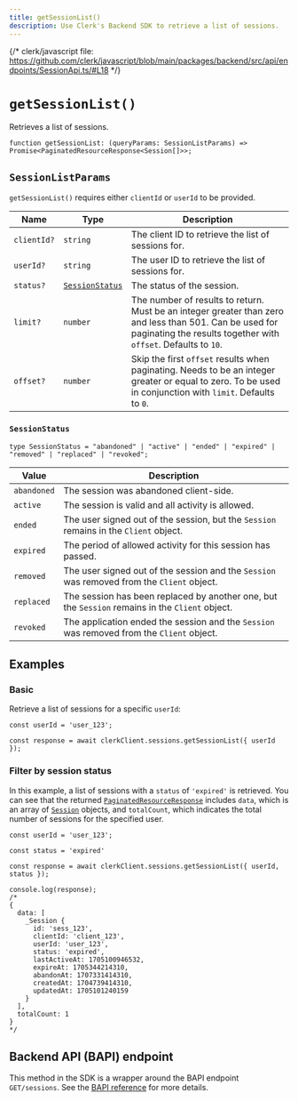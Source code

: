 ```yaml
---
title: getSessionList()
description: Use Clerk's Backend SDK to retrieve a list of sessions.
---
```


{/* clerk/javascript file: https://github.com/clerk/javascript/blob/main/packages/backend/src/api/endpoints/SessionApi.ts/#L18 */}

# `getSessionList()`

Retrieves a list of sessions.

```tsx
function getSessionList: (queryParams: SessionListParams) => Promise<PaginatedResourceResponse<Session[]>>;
```

## `SessionListParams`

`getSessionList()` requires either `clientId` or `userId` to be provided.

| Name | Type | Description |
| --- | --- | --- |
| `clientId?` | `string` | The client ID to retrieve the list of sessions for. |
| `userId?` | `string` | The user ID to retrieve the list of sessions for. |
| `status?` | [`SessionStatus`](#session-status) | The status of the session. |
| `limit?` | `number` | The number of results to return. Must be an integer greater than zero and less than 501. Can be used for paginating the results together with `offset`. Defaults to `10`. |
| `offset?` | `number` | Skip the first `offset` results when paginating. Needs to be an integer greater or equal to zero. To be used in conjunction with `limit`. Defaults to `0`. |

### `SessionStatus`

```tsx
type SessionStatus = "abandoned" | "active" | "ended" | "expired" | "removed" | "replaced" | "revoked";
```

| Value | Description |
| --- | --- |
| `abandoned`	| The session was abandoned client-side. |
| `active` | The session is valid and all activity is allowed. |
| `ended`	| The user signed out of the session, but the `Session` remains in the `Client` object. |
| `expired` | The period of allowed activity for this session has passed. |
| `removed` | The user signed out of the session and the `Session` was removed from the `Client` object. |
| `replaced` | The session has been replaced by another one, but the `Session` remains in the `Client` object. |
| `revoked` | The application ended the session and the `Session` was removed from the `Client` object. |

## Examples

### Basic

Retrieve a list of sessions for a specific `userId`:

```tsx
const userId = 'user_123';

const response = await clerkClient.sessions.getSessionList({ userId });
```

### Filter by session status

In this example, a list of sessions with a `status` of `'expired'` is retrieved. You can see that the returned [`PaginatedResourceResponse`](/docs/references/backend/types/paginated-resource-response) includes `data`, which is an array of [`Session`](/docs/references/backend/types/backend-session) objects, and `totalCount`, which indicates the total number of sessions for the specified user.

```tsx {3, 15}
const userId = 'user_123';

const status = 'expired'

const response = await clerkClient.sessions.getSessionList({ userId, status });

console.log(response);
/*
{
  data: [
    _Session {
      id: 'sess_123',
      clientId: 'client_123',
      userId: 'user_123',
      status: 'expired',
      lastActiveAt: 1705100946532,
      expireAt: 1705344214310,
      abandonAt: 1707331414310,
      createdAt: 1704739414310,
      updatedAt: 1705101240159
    }
  ],
  totalCount: 1
}
*/
```

## Backend API (BAPI) endpoint

This method in the SDK is a wrapper around the BAPI endpoint `GET/sessions`. See the [BAPI reference](https://clerk.com/docs/reference/backend-api/tag/Sessions) for more details.
